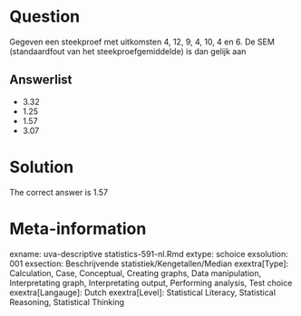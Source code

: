 Question
========

Gegeven een steekproef met uitkomsten 4, 12, 9, 4, 10, 4 en 6. De SEM (standaardfout van het steekproefgemiddelde) is dan gelijk aan 

Answerlist
----------
* 3.32
* 1.25
* 1.57
* 3.07

Solution
========

The correct answer is  1.57 

Meta-information
================
exname: uva-descriptive statistics-591-nl.Rmd 
extype: schoice 
exsolution: 001 
exsection: Beschrijvende statistiek/Kengetallen/Median
exextra[Type]: Calculation, Case, Conceptual, Creating graphs, Data manipulation, Interpretating graph, Interpretating output, Performing analysis, Test choice 
exextra[Langauge]: Dutch 
exextra[Level]: Statistical Literacy, Statistical Reasoning, Statistical Thinking 
